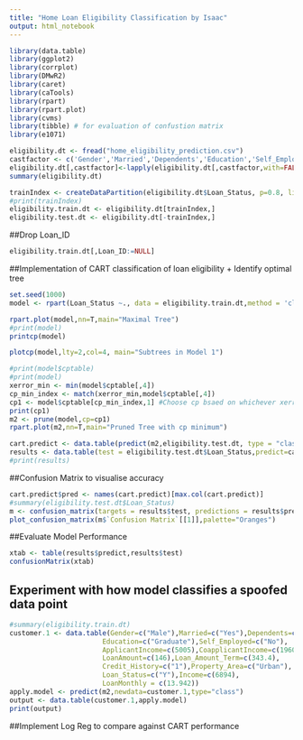 ```yaml
---
title: "Home Loan Eligibility Classification by Isaac"
output: html_notebook
---
```


```r
library(data.table)
library(ggplot2)
library(corrplot)
library(DMwR2)
library(caret)
library(caTools)
library(rpart)
library(rpart.plot)
library(cvms) 
library(tibble) # for evaluation of confustion matrix
library(e1071)
```
```r
eligibility.dt <- fread("home_eligibility_prediction.csv")
castfactor <- c('Gender','Married','Dependents','Education','Self_Employed','Property_Area','Loan_Status','Credit_History')
eligibility.dt[,castfactor]<-lapply(eligibility.dt[,castfactor,with=FALSE],factor)
summary(eligibility.dt)
```
```r
trainIndex <- createDataPartition(eligibility.dt$Loan_Status, p=0.8, list=FALSE)
#print(trainIndex)
eligibility.train.dt <- eligibility.dt[trainIndex,]
eligibility.test.dt <- eligibility.dt[-trainIndex,]
```

##Drop Loan_ID
```r
eligibility.train.dt[,Loan_ID:=NULL]
```

##Implementation of CART classification of loan eligibility + Identify optimal tree
```r
set.seed(1000)
model <- rpart(Loan_Status ~., data = eligibility.train.dt,method = 'class',control = rpart.control(minsplit =2,cp=0))
```

```r
rpart.plot(model,nn=T,main="Maximal Tree")
#print(model)
printcp(model)
```

```r
plotcp(model,lty=2,col=4, main="Subtrees in Model 1")
```
```r
#print(model$cptable)
#print(model)
xerror_min <- min(model$cptable[,4])
cp_min_index <- match(xerror_min,model$cptable[,4])
cp1 <- model$cptable[cp_min_index,1] #Choose cp bsaed on whichever xerror is lowest
print(cp1)
m2 <- prune(model,cp=cp1)
rpart.plot(m2,nn=T,main="Pruned Tree with cp minimum")
```

```r
cart.predict <- data.table(predict(m2,eligibility.test.dt, type = "class"))
results <- data.table(test = eligibility.test.dt$Loan_Status,predict=cart.predict$V1)
#print(results)
```

##Confusion Matrix to visualise accuracy
```r
cart.predict$pred <- names(cart.predict)[max.col(cart.predict)]
#summary(eligibility.test.dt$Loan_Status)
m <- confusion_matrix(targets = results$test, predictions = results$predict)
plot_confusion_matrix(m$`Confusion Matrix`[[1]],palette="Oranges")
```
##Evaluate Model Performance
```r
xtab <- table(results$predict,results$test)
confusionMatrix(xtab)
```
## Experiment with how model classifies a spoofed data point
```r
#summary(eligibility.train.dt)
customer.1 <- data.table(Gender=c("Male"),Married=c("Yes"),Dependents=c("0"),
                       Education=c("Graduate"),Self_Employed=c("No"),
                       ApplicantIncome=c(5005),CoapplicantIncome=c(1960),
                       LoanAmount=c(146),Loan_Amount_Term=c(343.4),
                       Credit_History=c("1"),Property_Area=c("Urban"),
                       Loan_Status=c("Y"),Income=c(6894),
                       LoanMonthly = c(13.942))
apply.model <- predict(m2,newdata=customer.1,type="class")
output <- data.table(customer.1,apply.model)
print(output)
```

##Implement Log Reg to compare against CART performance
```r

```


